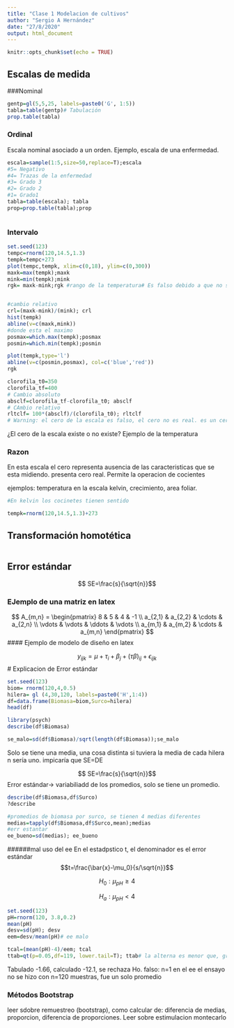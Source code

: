 ```yaml
---
title: "Clase 1 Modelacion de cultivos"
author: "Sergio A Hernández"
date: "27/8/2020"
output: html_document
---
```


```r
knitr::opts_chunk$set(echo = TRUE)
```

## Escalas de medida 

###Nominal
```r
gentp=gl(5,5,25, labels=paste0('G', 1:5))
tabla=table(gentp)# Tabulación
prop.table(tabla)

```
### Ordinal

Escala nominal asociado a un orden. Ejemplo, escala de una enfermedad.

```r
escala=sample(1:5,size=50,replace=T);escala
#5= Negativo
#4= Trazas de la enfermedad
#3= Grado 3
#2= Grado 2
#1= Grado1
tabla=table(escala); tabla
prop=prop.table(tabla);prop



```

### Intervalo


```r
set.seed(123)
tempc=rnorm(120,14.5,1.3)
tempk=tempc+273
plot(tempc,tempk, xlim=c(0,18), ylim=c(0,300))
maxk=max(tempk);maxk
mink=min(tempk);mink
rgk= maxk-mink;rgk #rango de la temperatura# Es falso debido a que no se ordenaron los datos


#cambio relativo
crl=(maxk-mink)/(mink); crl
hist(tempk)
abline(v=c(maxk,mink))
#donde esta el maximo
posmax=which.max(tempk);posmax
posmin=which.min(tempk);posmin

plot(tempk,type='l')
abline(v=c(posmin,posmax), col=c('blue','red'))
rgk
```

```r
clorofila_t0=350
clorofila_tf=400
# Cambio absoluto
absclf=clorofila_tf-clorofila_t0; absclf
# CAmbio relativo
rltclf= 100*(absclf)/(clorofila_t0); rltclf
# Warning: el cero de la escala es falso, el cero no es real. es un cero relativo, es impuetso a la fuerza y no representa un fenomeno real


```

¿El cero de la escala existe o no existe?
Ejemplo de la temperatura

### Razon

En esta escala el cero representa ausencia de las caracteristicas que se esta midiendo. presenta cero real. Permite la operacion de cocientes

ejemplos: temperatura en la escala kelvin, crecimiento, area foliar.

```r
#En kelvin los cocinetes tienen sentido

tempk=rnorm(120,14.5,1.3)+273

```


## Transformación homotética

```r
```

## Error estándar

$$ SE=\frac{s}{\sqrt{n}}$$

### EJemplo de una matriz en latex

$$
A_{m,n} = 
\begin{pmatrix}
8 & 5 & 4 & -1 \\
a_{2,1} & a_{2,2} & \cdots & a_{2,n} \\
\vdots  & \vdots  & \ddots & \vdots  \\
a_{m,1} & a_{m,2} & \cdots & a_{m,n} 
\end{pmatrix}
$$
#### Ejemplo de modelo de diseño en latex

$$y_{ijk}=\mu+\tau_i+\beta_j+(\tau \beta)_{ij}+\epsilon_{ijk}$$
# Explicacion de Error estándar

```r
set.seed(123)
biom= rnorm(120,4,0.5)
hilera= gl (4,30,120, labels=paste0('H',1:4))
df=data.frame(Biomasa=biom,Surco=hilera)
head(df)
```


```r
library(psych)
describe(df$Biomasa)

```
```r
se_malo=sd(df$Biomasa)/sqrt(length(df$Biomasa));se_malo
```
Solo se tiene una media, una cosa distinta si tuviera la media de cada hilera
n sería uno.
impicaría que SE=DE

$$ SE=\frac{s}{\sqrt{n}}$$
Error estándar-> variabiliadd de los promedios, solo se tiene un promedio. 
```r
describe(df$Biomasa,df$Surco)
?describe

```
```r
#promedios de biomasa por surco, se tienen 4 medias diferentes
medias=tapply(df$Biomasa,df$Surco,mean);medias
#err estantar
ee_bueno=sd(medias); ee_bueno
```
######mal uso del ee
En el estadpstico t, el denominador es el error estándar
$$t=\frac{\bar{x}-\mu_0}{s/\sqrt{n}}$$

$$H_0:\mu_{pH}\geq4$$

$$H_a:\mu_{pH}<4$$

```r
set.seed(123)
pH=rnorm(120, 3.8,0.2)
mean(pH)
desv=sd(pH); desv
eem=desv/mean(pH)# ee malo

tcal=(mean(pH)-4)/eem; tcal
ttab=qt(p=0.05,df=119, lower.tail=T); ttab# la alterna es menor que, grados de libertad numero menos 1

```
Tabulado -1.66, calculado -12.1, se rechaza Ho. falso: n=1 en el ee
el ensayo no se hizo con n=120 muestras, fue un solo promedio

### Métodos Bootstrap

leer sdobre remuestreo (bootstrap), como calcular de: diferencia de medias, proporcion, diferencia de proporciones. Leer sobre estimulacion montecarlo
